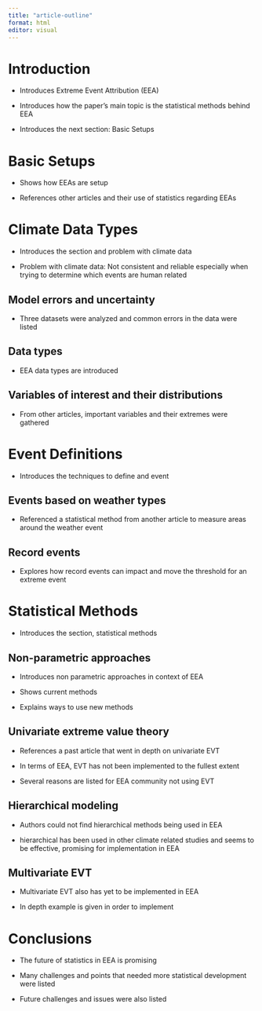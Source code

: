 ```yaml
---
title: "article-outline"
format: html
editor: visual
---
```


# Introduction

-   Introduces Extreme Event Attribution (EEA)

-   Introduces how the paper's main topic is the statistical methods behind EEA

-   Introduces the next section: Basic Setups

# Basic Setups

-   Shows how EEAs are setup

-   References other articles and their use of statistics regarding EEAs

# Climate Data Types

-   Introduces the section and problem with climate data

-   Problem with climate data: Not consistent and reliable especially when trying to determine which events are human related

## Model errors and uncertainty

-   Three datasets were analyzed and common errors in the data were listed

## Data types

-   EEA data types are introduced

## Variables of interest and their distributions

-   From other articles, important variables and their extremes were gathered

# Event Definitions

-   Introduces the techniques to define and event

## Events based on weather types

-   Referenced a statistical method from another article to measure areas around the weather event

## Record events

-   Explores how record events can impact and move the threshold for an extreme event

# Statistical Methods

-   Introduces the section, statistical methods

## Non-parametric approaches

-   Introduces non parametric approaches in context of EEA

-   Shows current methods

-   Explains ways to use new methods

## Univariate extreme value theory

-   References a past article that went in depth on univariate EVT

-   In terms of EEA, EVT has not been implemented to the fullest extent

-   Several reasons are listed for EEA community not using EVT

## Hierarchical modeling

-   Authors could not find hierarchical methods being used in EEA

-   hierarchical has been used in other climate related studies and seems to be effective, promising for implementation in EEA

## Multivariate EVT

-   Multivariate EVT also has yet to be implemented in EEA

-   In depth example is given in order to implement

# Conclusions

-   The future of statistics in EEA is promising

-   Many challenges and points that needed more statistical development were listed

-   Future challenges and issues were also listed
